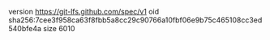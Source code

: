 version https://git-lfs.github.com/spec/v1
oid sha256:7cee3f958ca63f8fbb5a8cc29c90766a10fbf06e9b75c465108cc3ed540bfe4a
size 6010
